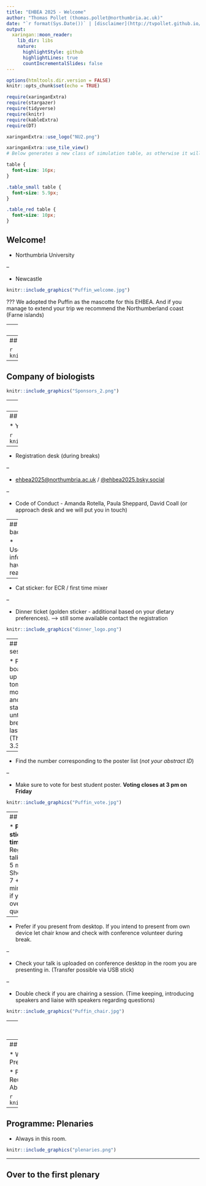 ```yaml
---
title: "EHBEA 2025 - Welcome"
author: "Thomas Pollet (thomas.pollet@northumbria.ac.uk)"
date: "`r format(Sys.Date())` | [disclaimer](http://tvpollet.github.io/disclaimer)"
output:
  xaringan::moon_reader:
    lib_dir: libs
    nature:
      highlightStyle: github
      highlightLines: true
      countIncrementalSlides: false
---
```


```r
options(htmltools.dir.version = FALSE)
knitr::opts_chunk$set(echo = TRUE)
```

```r
require(xaringanExtra) 
require(stargazer)
require(tidyverse)
require(knitr)
require(kableExtra)
require(DT)
```

```r
xaringanExtra::use_logo("NU2.png")
```

```r
xaringanExtra::use_tile_view()
# Below generates a new class of simulation table, as otherwise it will not fit.
```

```css
table {
  font-size: 16px;     
}
```

```css
.table_small table {
  font-size: 5.9px;     
}
```

```css
.table_red table {
  font-size: 10px;     
}
```

## Welcome!

* Northumbria University

--

* Newcastle

```r
knitr::include_graphics("Puffin_welcome.jpg")
```

???
We adopted the Puffin as the mascotte for this EHBEA. And if you manage to extend your trip we recommend the Northumberland coast (Farne islands)

---
## Thanks to the team.


```r
knitr::include_graphics("Organising_team.png")
```

*  + On the day staff / student volunteers from Northumbria and Newcastle.

---
## Thanks to our sponsors.

```r
knitr::include_graphics("Sponsors_1.png")
```

---
## Company of biologists

```r
knitr::include_graphics("Sponsors_2.png")
```

---
## Usual admin.: Fire Safety

* No drills planned

* Leave belongings - Find nearest exit and follow the signage. Follow advice from staff and fire marshall.

* Do not re-enter until told to do so.

```r
knitr::include_graphics("Puffin_fire.jpg")
```

---
## Conference assistance

* Yellow badges

```r
knitr::include_graphics("Puffin_yellow.jpg")
```

--

* Registration desk (during breaks)

--

* [ehbea2025@northumbria.ac.uk](ehbea2025@northumbria.ac.uk) / [@ehbea2025.bsky.social](@ehbea2025.bsky.social)

--

* Code of Conduct - Amanda Rotella, Paula Sheppard, David Coall (or approach desk and we will put you in touch)

---
## Your badge...

* Useful info: have a read.

--

* Cat sticker: for ECR / first time mixer

--

* Dinner ticket (golden sticker - additional based on your dietary preferences). --> still some available contact the registration

```r
knitr::include_graphics("dinner_logo.png")
```

---
## Poster session

* Poster boards go up tomorrow morning and will stay up until final break on last day (Thursday 3.30pm). 

--

* Find the number corresponding to the poster list (_not your abstract ID_)

--

* Make sure to vote for best student poster. **Voting closes at 3 pm on Friday**

```r
knitr::include_graphics("Puffin_vote.jpg")
```

---
## Talks

* **Please stick to time**. Regular talk: 15 + 5 mins. Short talk 7 + 3 mins. --> if you go over no questions.

--

* Prefer if you present from desktop. If you intend to present from own device let chair know and check with conference volunteer during break.

--

* Check your talk is uploaded on conference desktop in the room you are presenting in. (Transfer possible via USB stick)

--

* Double check if you are chairing a session. (Time keeping, introducing speakers and liaise with speakers regarding questions)

```r
knitr::include_graphics("Puffin_chair.jpg")
```

---
## Programme: Publishing workshop (Cambridge University Press)

* Wednesday 1pm in CCE-003 (smaller lecture theatre)

* Evolutionary Human Sciences

* Editors will be at this session

```r
knitr::include_graphics("evolutionary_human sciences.jpg")
```

---
## Programme: Stand up for Science panel

* Wednesday 5.10 pm in this room, led by our President, Rebecca Sear.

* Panel members: Louis Bachaud, David Coall, Reuben Fakoya-Brooks, Ula Marcinkowska, Abbey Page, Rebecca Sear

```r
knitr::include_graphics("Puffin_science.jpg")
```

---
## Programme: Plenaries

* Always in this room.

```r
knitr::include_graphics("plenaries.png")
```

---
## Over to the first plenary


